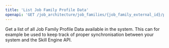 ```yaml
---
title: 'List Job Family Profile Data'
openapi: 'GET /job_architecture/job_families/{job_family_external_id}/profile_data'
---
```


Get a list of all Job Family Profile Data available in the system. This can for example be used to keep track of proper synchronisation between your system and the Skill Engine API.
